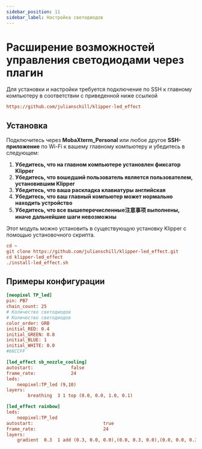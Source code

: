 ```yaml
---
sidebar_position: 11
sidebar_label: Настройка светодиодов
---
```



# Расширение возможностей управления светодиодами через плагин

Для установки и настройки требуется подключение по SSH к главному компьютеру в соответствии с приведенной ниже ссылкой

```cfg
https://github.com/julianschill/klipper-led_effect
```

## Установка

Подключитесь через **MobaXterm_Personal** или любое другое **SSH-приложение** по Wi-Fi к вашему главному компьютеру и убедитесь в следующем:

1. **Убедитесь, что на главном компьютере установлен фиксатор Klipper**
2. **Убедитесь, что вошедший пользователь является пользователем, установившим Klipper**
3. **Убедитесь, что ваша раскладка клавиатуры английская**
4. **Убедитесь, что ваш главный компьютер может нормально находить устройство**
5. **Убедитесь, что все вышеперечисленные注意事项 выполнены, иначе дальнейшие шаги невозможны**

Этот модуль можно установить в существующую установку Klipper с помощью установочного скрипта.

```cfg
cd ~
git clone https://github.com/julianschill/klipper-led_effect.git
cd klipper-led_effect
./install-led_effect.sh
```

## Примеры конфигурации

```cfg
[neopixel TP_led]
pin: PB7
chain_count: 25
# Количество светодиодов
# Количество светодиодов
color_order: GRB
initial_RED: 0.4    
initial_GREEN: 0.8
initial_BLUE: 1
initial_WHITE: 0.0
#66CCFF 

[led_effect sb_nozzle_cooling]
autostart:              false
frame_rate:             24
leds:
    neopixel:TP_led (9,10)
layers:
        breathing  3 1 top (0.0, 0.0, 1.0, 0.1)

[led_effect rainbow]
leds:
    neopixel:TP_led
autostart:                          true
frame_rate:                         24
layers:
    gradient  0.3  1 add (0.3, 0.0, 0.0),(0.0, 0.3, 0.0),(0.0, 0.0, 0.3)

```
